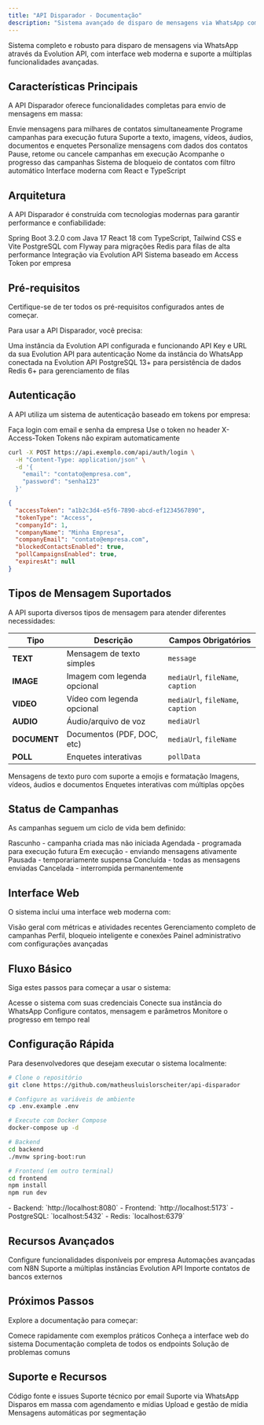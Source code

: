 ```yaml
---
title: "API Disparador - Documentação"
description: "Sistema avançado de disparo de mensagens via WhatsApp com interface web"
---
```


<Note>
Sistema completo e robusto para disparo de mensagens via WhatsApp através da Evolution API, com interface web moderna e suporte a múltiplas funcionalidades avançadas.
</Note>

## Características Principais

A API Disparador oferece funcionalidades completas para envio de mensagens em massa:

<CardGroup cols={2}>
  <Card title="Disparo em Massa" icon="users" color="#16a34a">
    Envie mensagens para milhares de contatos simultaneamente
  </Card>
  <Card title="Agendamento" icon="clock" color="#eab308">
    Programe campanhas para execução futura
  </Card>
  <Card title="Múltiplos Tipos de Mídia" icon="image" color="#6366f1">
    Suporte a texto, imagens, vídeos, áudios, documentos e enquetes
  </Card>
  <Card title="Variáveis Personalizadas" icon="brackets-curly" color="#8b5cf6">
    Personalize mensagens com dados dos contatos
  </Card>
  <Card title="Controle de Status" icon="settings" color="#f59e0b">
    Pause, retome ou cancele campanhas em execução
  </Card>
  <Card title="Métricas em Tempo Real" icon="chart-bar" color="#10b981">
    Acompanhe o progresso das campanhas
  </Card>
  <Card title="Bloqueio Inteligente" icon="user-x" color="#ef4444">
    Sistema de bloqueio de contatos com filtro automático
  </Card>
  <Card title="Interface Web" icon="browser" color="#06b6d4">
    Interface moderna com React e TypeScript
  </Card>
</CardGroup>

## Arquitetura

A API Disparador é construída com tecnologias modernas para garantir performance e confiabilidade:

<CardGroup cols={2}>
  <Card title="Backend" icon="server" color="#16a34a">
    Spring Boot 3.2.0 com Java 17
  </Card>
  <Card title="Frontend" icon="browser" color="#3b82f6">
    React 18 com TypeScript, Tailwind CSS e Vite
  </Card>
  <Card title="Banco de Dados" icon="database" color="#6366f1">
    PostgreSQL com Flyway para migrações
  </Card>
  <Card title="Cache e Filas" icon="zap" color="#ef4444">
    Redis para filas de alta performance
  </Card>
  <Card title="WhatsApp" icon="message-circle" color="#25d366">
    Integração via Evolution API
  </Card>
  <Card title="Autenticação" icon="shield" color="#f59e0b">
    Sistema baseado em Access Token por empresa
  </Card>
</CardGroup>

## Pré-requisitos

<Warning>
Certifique-se de ter todos os pré-requisitos configurados antes de começar.
</Warning>

Para usar a API Disparador, você precisa:

<ParamField body="evolutionApi" type="instance" required>
  Uma instância da Evolution API configurada e funcionando
</ParamField>

<ParamField body="credentials" type="object" required>
  API Key e URL da sua Evolution API para autenticação
</ParamField>

<ParamField body="whatsappInstance" type="string" required>
  Nome da instância do WhatsApp conectada na Evolution API
</ParamField>

<ParamField body="database" type="postgresql" required>
  PostgreSQL 13+ para persistência de dados
</ParamField>

<ParamField body="redis" type="redis" required>
  Redis 6+ para gerenciamento de filas
</ParamField>

## Autenticação

A API utiliza um sistema de autenticação baseado em tokens por empresa:

<CardGroup cols={3}>
  <Card title="Login" icon="sign-in" color="#16a34a">
    Faça login com email e senha da empresa
  </Card>
  <Card title="Token Header" icon="key" color="#eab308">
    Use o token no header X-Access-Token
  </Card>
  <Card title="Sem Expiração" icon="infinity" color="#6366f1">
    Tokens não expiram automaticamente
  </Card>
</CardGroup>

<CodeGroup>

```bash Login
curl -X POST https://api.exemplo.com/api/auth/login \
  -H "Content-Type: application/json" \
  -d '{
    "email": "contato@empresa.com",
    "password": "senha123"
  }'
```

</CodeGroup>

<ResponseExample>

```json Resposta de Login
{
  "accessToken": "a1b2c3d4-e5f6-7890-abcd-ef1234567890",
  "tokenType": "Access",
  "companyId": 1,
  "companyName": "Minha Empresa",
  "companyEmail": "contato@empresa.com",
  "blockedContactsEnabled": true,
  "pollCampaignsEnabled": true,
  "expiresAt": null
}
```

</ResponseExample>

## Tipos de Mensagem Suportados

A API suporta diversos tipos de mensagem para atender diferentes necessidades:

| Tipo | Descrição | Campos Obrigatórios |
|------|-----------|-------------------|
| **TEXT** | Mensagem de texto simples | `message` |
| **IMAGE** | Imagem com legenda opcional | `mediaUrl`, `fileName`, `caption` |
| **VIDEO** | Vídeo com legenda opcional | `mediaUrl`, `fileName`, `caption` |
| **AUDIO** | Áudio/arquivo de voz | `mediaUrl` |
| **DOCUMENT** | Documentos (PDF, DOC, etc) | `mediaUrl`, `fileName` |
| **POLL** | Enquetes interativas | `pollData` |

<CardGroup cols={3}>
  <Card title="Texto" icon="type" color="#16a34a">
    Mensagens de texto puro com suporte a emojis e formatação
  </Card>
  <Card title="Mídia" icon="image" color="#6366f1">
    Imagens, vídeos, áudios e documentos
  </Card>
  <Card title="Enquetes" icon="list-check" color="#8b5cf6">
    Enquetes interativas com múltiplas opções
  </Card>
</CardGroup>

## Status de Campanhas

As campanhas seguem um ciclo de vida bem definido:

<CardGroup cols={2}>
  <Card title="DRAFT" icon="file-text" color="#6b7280">
    Rascunho - campanha criada mas não iniciada
  </Card>
  <Card title="SCHEDULED" icon="clock" color="#3b82f6">
    Agendada - programada para execução futura
  </Card>
  <Card title="RUNNING" icon="play" color="#16a34a">
    Em execução - enviando mensagens ativamente
  </Card>
  <Card title="PAUSED" icon="pause" color="#f59e0b">
    Pausada - temporariamente suspensa
  </Card>
  <Card title="COMPLETED" icon="check-circle" color="#10b981">
    Concluída - todas as mensagens enviadas
  </Card>
  <Card title="CANCELLED" icon="x-circle" color="#ef4444">
    Cancelada - interrompida permanentemente
  </Card>
</CardGroup>

## Interface Web

O sistema inclui uma interface web moderna com:

<CardGroup cols={2}>
  <Card title="Dashboard" icon="chart-line" color="#16a34a">
    Visão geral com métricas e atividades recentes
  </Card>
  <Card title="Campanhas" icon="megaphone" color="#3b82f6">
    Gerenciamento completo de campanhas
  </Card>
  <Card title="Configurações" icon="settings" color="#6366f1">
    Perfil, bloqueio inteligente e conexões
  </Card>
  <Card title="Super Admin" icon="shield" color="#f59e0b">
    Painel administrativo com configurações avançadas
  </Card>
</CardGroup>

## Fluxo Básico

Siga estes passos para começar a usar o sistema:

<CardGroup cols={2}>
  <Card title="1. Faça login" icon="sign-in" href="/frontend/login">
    Acesse o sistema com suas credenciais
  </Card>
  <Card title="2. Configure WhatsApp" icon="message-circle" href="/frontend/automations/whatsapp-setup">
    Conecte sua instância do WhatsApp
  </Card>
  <Card title="3. Crie uma campanha" icon="plus" href="/frontend/campaigns/creating">
    Configure contatos, mensagem e parâmetros
  </Card>
  <Card title="4. Acompanhe" icon="chart-line" href="/frontend/dashboard">
    Monitore o progresso em tempo real
  </Card>
</CardGroup>

## Configuração Rápida

Para desenvolvedores que desejam executar o sistema localmente:

<CodeGroup>

```bash Docker Compose
# Clone o repositório
git clone https://github.com/matheusluislorscheiter/api-disparador

# Configure as variáveis de ambiente
cp .env.example .env

# Execute com Docker Compose
docker-compose up -d
```

```bash Execução Manual
# Backend
cd backend
./mvnw spring-boot:run

# Frontend (em outro terminal)
cd frontend
npm install
npm run dev
```

</CodeGroup>

<Note>
- Backend: `http://localhost:8080`
- Frontend: `http://localhost:5173`
- PostgreSQL: `localhost:5432`
- Redis: `localhost:6379`
</Note>

## Recursos Avançados

<CardGroup cols={2}>
  <Card title="Restrições por Empresa" icon="lock" color="#ef4444">
    Configure funcionalidades disponíveis por empresa
  </Card>
  <Card title="Integração N8N" icon="workflow" color="#f59e0b">
    Automações avançadas com N8N
  </Card>
  <Card title="Múltiplas Instâncias" icon="layers" color="#6366f1">
    Suporte a múltiplas instâncias Evolution API
  </Card>
  <Card title="Bancos de Dados Externos" icon="database" color="#16a34a">
    Importe contatos de bancos externos
  </Card>
</CardGroup>

## Próximos Passos

Explore a documentação para começar:

<CardGroup cols={2}>
  <Card title="Quickstart" icon="rocket" href="/quickstart">
    Comece rapidamente com exemplos práticos
  </Card>
  <Card title="Interface Web" icon="browser" href="/frontend/introduction">
    Conheça a interface web do sistema
  </Card>
  <Card title="API Reference" icon="book" href="/api-reference/auth/register">
    Documentação completa de todos os endpoints
  </Card>
  <Card title="Troubleshooting" icon="help-circle" href="/troubleshooting">
    Solução de problemas comuns
  </Card>
</CardGroup>

## Suporte e Recursos

<CardGroup cols={3}>
  <Card title="GitHub" icon="github" href="https://github.com/matheusluislorscheiter/api-disparador">
    Código fonte e issues
  </Card>
  <Card title="Email" icon="envelope" href="mailto:suporte@chavemestragestao.com.br">
    Suporte técnico por email
  </Card>
  <Card title="WhatsApp" icon="whatsapp" href="https://wa.me/5548988420158">
    Suporte via WhatsApp
  </Card>
</CardGroup>

<CardGroup cols={3}>
  <Card title="Campanhas" icon="rocket" href="/api-reference/campaigns">
    Disparos em massa com agendamento e mídias
  </Card>
  <Card title="Mídia" icon="paperclip" href="/api-reference/media">
    Upload e gestão de mídia
  </Card>
  <Card title="Automações" icon="sparkles" href="/api-reference/automations">
    Mensagens automáticas por segmentação
  </Card>
</CardGroup>
